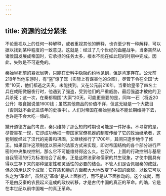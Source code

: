 ```yaml
---
---
---
```

title: 资源的过分紧张
---



不论重视以上的任何一种解释，或者重视其他的解释，也许至少有一种解释，可以据以找到某种程度的一致意见。这就是：经过了几个世纪的血腥战争，当秦突然从诸侯国发展成帝国时，它承担的任务太多，根本不能在如此短的时期中完成。因此，失败是不可避免的。

秦始皇死前的紧张局势，只能在史料中隐隐约约地见到，但是肯定存在。公元前218年当他东游时，有“盗”惊了驾（实际上有谋害他的企图），尽管下令在全国“大索”10天，他们都逃之夭夭，未能找到。又在公元前216年，当秦始皇带了四名士兵在咸阳微服夜行时，他遇到了强盗，受到他们的严重威胁，最后强盗才被他的卫兵杀死；这一次，在秦都周围“大索”20天。可能更重要的是，同年一石（将近20公升）粮食据说值1600钱；虽然其他商品的价值不详，但这无疑是一个大数目（否则就不会记进该年的史事中）。人们对帝国在秦始皇身后不能长期维持下去，也许是不会大吃一惊的。

撇开道德方面的考虑，秦只维持了那么短的时期也可能是一件好事。不寻常的是，尽管昙花一现，它却成功地把一套国家官僚机器的制度传给了它的政治继承者，这套制度经过了汉代的完善和巩固，又继续推行了1700年，其间只逐步地作了修正。如果容许这项制度以原来的法家方式来实现，即对帝国结构的各个部分进行严密的中央集权控制，那么它不可能维持得这么久。在汉代，上面的行政控制与基层自我管理的行为标准结合了起来，正是这种法家和儒家的共生现象，才使中国具有得以生存下来的那种坚定性和灵活性的必要的结合。不管人们是否佩服秦的成就，但必须承认这个成就：它在质和量的方面都大大地改变了中国的面貌，以致它可以名之为“革命”，虽然这“革命”是从上面推行，而不是从下面推动的。这个成就，而不是由反秦的农民起义造成的政权转移，才是古代中国的真正的革命。的确，它是在本世纪以前中国唯一的真正革命。
